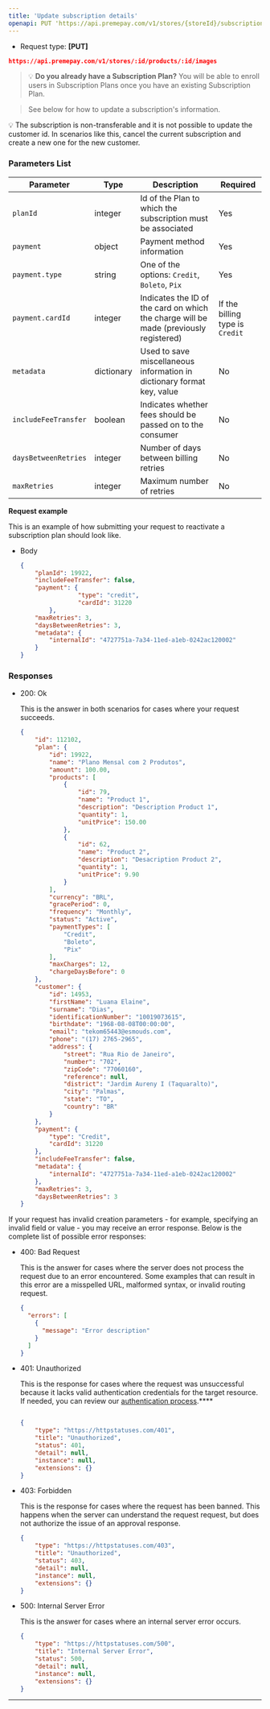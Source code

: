```yaml
---
title: 'Update subscription details'
openapi: PUT 'https://api.premepay.com/v1/stores/{storeId}/subscriptions/{:id}/'
---
```


* Request type: **\[PUT]**

```json
https://api.premepay.com/v1/stores/:id/products/:id/images
```



>💡 **Do you already have a Subscription Plan?**
You will be able to enroll users in Subscription Plans once you have an existing Subscription Plan.

>See below for how to update a subscription's information.

💡 The subscription is non-transferable and it is not possible to update the customer id. In scenarios like this, cancel the current subscription and create a new one for the new customer.



### **Parameters List**

| **Parameter**       | **Type**        | **Description**                                                                                                   | **Required**                                                           |
| ------------------- | --------------- | ----------------------------------------------------------------------------------------------------------------- | ---------------------------------------------------------------------- |
| `planId`            | integer         | Id of the Plan to which the subscription must be associated                                                       | Yes                                                                    |
| `payment`           | object          | Payment method information                                                                                         | Yes                                                                    |
| `payment.type`      | string          | One of the options: `Credit`, `Boleto`, `Pix`                                                                       | Yes                                                                    |
| `payment.cardId`    | integer         | Indicates the ID of the card on which the charge will be made (previously registered)                             | If the billing type is `Credit`                                        |
| `metadata`          | dictionary      | Used to save miscellaneous information in dictionary format key, value                                          | No                                                                     |
| `includeFeeTransfer`| boolean         | Indicates whether fees should be passed on to the consumer                                                          | No                                                                     |
| `daysBetweenRetries`| integer         | Number of days between billing retries                                                                             | No                                                                     |
| `maxRetries`        | integer         | Maximum number of retries                                                                                          | No                                                                     |


**Request example**

This is an example of how submitting your request to reactivate a subscription plan should look like.

- Body
    
    ```json
    {
        "planId": 19922,
        "includeFeeTransfer": false,
        "payment": {
    				"type": "credit",
    				"cardId": 31220
    		},
        "maxRetries": 3,
        "daysBetweenRetries": 3,
        "metadata": {
            "internalId": "4727751a-7a34-11ed-a1eb-0242ac120002"
        }
    }
    ```
    

### **Responses**

- 200: Ok
    
    This is the answer in both scenarios for cases where your request succeeds.
    
    ```json
    {
        "id": 112102,
        "plan": {
            "id": 19922,
            "name": "Plano Mensal com 2 Produtos",
            "amount": 100.00,
            "products": [
                {
                    "id": 79,
                    "name": "Product 1",
                    "description": "Description Product 1",
                    "quantity": 1,
                    "unitPrice": 150.00
                },
                {
                    "id": 62,
                    "name": "Product 2",
                    "description": "Desacription Product 2",
                    "quantity": 1,
                    "unitPrice": 9.90
                }
            ],
            "currency": "BRL",
            "gracePeriod": 0,
            "frequency": "Monthly",
            "status": "Active",
            "paymentTypes": [
                "Credit",
                "Boleto",
                "Pix"
            ],
            "maxCharges": 12,
            "chargeDaysBefore": 0
        },
        "customer": {
            "id": 14953,
            "firstName": "Luana Elaine",
            "surname": "Dias",
            "identificationNumber": "10019073615",
            "birthdate": "1968-08-08T00:00:00",
            "email": "tekom65443@esmouds.com",
            "phone": "(17) 2765-2965",
            "address": {
                "street": "Rua Rio de Janeiro",
                "number": "702",
                "zipCode": "77060160",
                "reference": null,
                "district": "Jardim Aureny I (Taquaralto)",
                "city": "Palmas",
                "state": "TO",
                "country": "BR"
            }
        },
        "payment": {
            "type": "Credit",
            "cardId": 31220
        },
        "includeFeeTransfer": false,
        "metadata": {
            "internalId": "4727751a-7a34-11ed-a1eb-0242ac120002"
        },
        "maxRetries": 3,
        "daysBetweenRetries": 3
    }
    ```
    

If your request has invalid creation parameters - for example, specifying an invalid field or value - you may receive an error response. Below is the complete list of possible error responses:

- 400: Bad Request
    
    This is the answer for cases where the server does not process the request due to an error encountered. Some examples that can result in this error are a misspelled URL, malformed syntax, or invalid routing request.
    
    ```json
    {
      "errors": [
        {
          "message": "Error description" 
        }
      ]
    }
    ```
    
- 401: Unauthorized
    
    This is the response for cases where the request was unsuccessful because it lacks valid authentication credentials for the target resource.
    If needed, you can review our [authentication process](https://www.notion.so/Authentication-c941a0cb8e2647b187d87fcf8a314b37?pvs=21).****
    
    ```json
    
    {
        "type": "https://httpstatuses.com/401",
        "title": "Unauthorized",
        "status": 401,
        "detail": null,
        "instance": null,
        "extensions": {}
    }
    ```
    
- 403: Forbidden
    
    This is the response for cases where the request has been banned. This happens when the server can understand the request request, but does not authorize the issue of an approval response.
    
    ```json
    {
        "type": "https://httpstatuses.com/403",
        "title": "Unauthorized",
        "status": 403,
        "detail": null,
        "instance": null,
        "extensions": {}
    }
    ```
    
- 500: Internal Server Error
    
    This is the answer for cases where an internal server error occurs.
    
    ```json
    {
        "type": "https://httpstatuses.com/500",
        "title": "Internal Server Error",
        "status": 500,
        "detail": null,
        "instance": null,
        "extensions": {}
    }
    ```
    

---